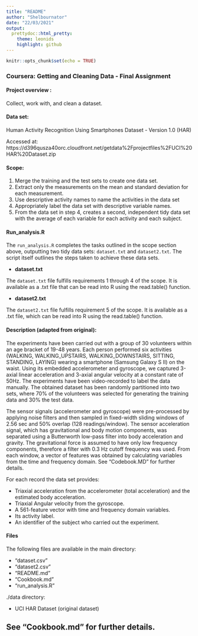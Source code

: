 ```yaml
---
title: "README"
author: "Shelbournator"
date: "22/03/2021"
output:
  prettydoc::html_pretty:
    theme: leonids
    highlight: github
---
```


```r
knitr::opts_chunk$set(echo = TRUE)
```

### Coursera: Getting and Cleaning Data - Final Assignment
#### Project overview :
Collect, work with, and clean a dataset. 

#### Data set:

Human Activity Recognition Using Smartphones Dataset - Version 1.0 (HAR)

Accessed at:  https://d396qusza40orc.cloudfront.net/getdata%2Fprojectfiles%2FUCI%20HAR%20Dataset.zip

#### Scope: 

1. Merge the training and the test sets to create one data set. 
2. Extract only the measurements on the mean and standard deviation for each measurement.
3. Use descriptive activity names to name the activities in the data set
4. Appropriately label the data set with descriptive variable names.
5. From the data set in step 4, creates a second, independent tidy data set with the average of each variable for each activity and each subject.

#### Run_analysis.R

The `run_analysis.R` completes the tasks outlined in the scope section above, outputting two tidy data sets: `dataset.txt` and `dataset2.txt`. The script itself outlines the steps taken to achieve these data sets.

- **dataset.txt**

The `dataset.txt` file fulfills requirements 1 through 4 of the scope. It is available as a .txt file that can be read into R using the read.table() function.

- **dataset2.txt**

The `dataset2.txt` file fulfills requirement 5 of the scope. It is available as a .txt file, which can be read into R using the read.table() function.


#### Description (adapted from original): 

The experiments have been carried out with a group of 30 volunteers within an age bracket of 19-48 years. Each person performed six activities (WALKING, WALKING_UPSTAIRS, WALKING_DOWNSTAIRS, SITTING, STANDING, LAYING) wearing a smartphone (Samsung Galaxy S II) on the waist. Using its embedded accelerometer and gyroscope, we captured 3-axial linear acceleration and 3-axial angular velocity at a constant rate of 50Hz. The experiments have been video-recorded to label the data manually. The obtained dataset has been randomly partitioned into two sets, where 70% of the volunteers was selected for generating the training data and 30% the test data. 

The sensor signals (accelerometer and gyroscope) were pre-processed by applying noise filters and then sampled in fixed-width sliding windows of 2.56 sec and 50% overlap (128 readings/window). The sensor acceleration signal, which has gravitational and body motion components, was separated using a Butterworth low-pass filter into body acceleration and gravity. The gravitational force is assumed to have only low frequency components, therefore a filter with 0.3 Hz cutoff frequency was used. From each window, a vector of features was obtained by calculating variables from the time and frequency domain. See "Codebook.MD" for further details.

For each record the data set provides:

- Triaxial acceleration from the accelerometer (total acceleration) and the estimated body acceleration.
- Triaxial Angular velocity from the gyroscope. 
- A 561-feature vector with time and frequency domain variables. 
- Its activity label. 
- An identifier of the subject who carried out the experiment.

#### Files

The following files are available in the main directory:

- "dataset.csv"
- "dataset2.csv"
- "README.md"
- "Cookbook.md"
- "run_analysis.R"

./data directory:

- UCI HAR Dataset (original dataset)

## See "Cookbook.md" for further details.
